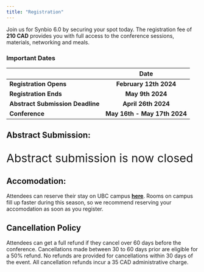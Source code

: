 ```yaml
---
title: "Registration"
---
```

Join us for Synbio 6.0 by securing your spot today. The registration fee of **210 CAD** provides you with full access to the conference sessions, materials, networking and meals.

::: center-text
<h3>Important Dates</h3>

|                                  |             Date             |
|----------------------------------|:----------------------------:|
| **Registration Opens**           |    **February 12th 2024**    |
| **Registration Ends**            |       **May 9th 2024**       |
| **Abstract Submission Deadline** |     **April 26th 2024**      |
| **Conference**                   | **May 16th - May 17th 2024** |
:::


## Abstract Submission:

<div class="center-text" style="font-size: 30px;">

Abstract submission is now closed
</div>

## Accomodation:

Attendees can reserve their stay on UBC campus **[here](https://suitesatubc.com/)**. Rooms on campus fill up faster during this season, so we recommend reserving your accomodation as soon as you register.

## Cancellation Policy

Attendees can get a full refund if they cancel over 60 days before the conference. Cancellations made between 30 to 60 days prior are eligible for a 50% refund. No refunds are provided for cancellations within 30 days of the event. All cancellation refunds incur a 35 CAD administrative charge. 